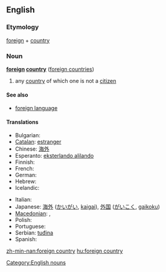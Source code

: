 ==English==

===Etymology===
[[foreign]] + [[country]]

===Noun===
'''[[foreign]] [[country]]''' ([[foreign countries]])

# any [[country]] of which one is not a [[citizen]]

====See also====
* [[foreign language]]

====Translations====
{{trans-top|any country of which one is not a citizen}}
* Bulgarian: {{t+|bg|чужбина|sc=Cyrl}}
* [[Catalan]]: [[estranger]]
* Chinese: [[海外]]
* Esperanto: [[eksterlando alilando]]
* Finnish: {{t|fi|ulkomaa}}
* French: {{t+|fr|étranger}}
* German: {{t+|de|Ausland|n}}
* Hebrew: {{t-|he|נכר|m|sc=Hebr}}
* Icelandic: {{t+|is|útland|n}}
{{trans-mid}}
* Italian: {{t+|it|estero}}
* Japanese: [[海外]] ([[かいがい]], [[kaigai]]), [[外国]] ([[がいこく]], [[gaikoku]])
* [[Macedonian]]: {{t|mk|туѓина|f|tr=túǵina|sc=Cyrl|xs=Macedonian}},  {{t|mk|јабана|f|tr=jábana|sc=Cyrl|xs=Macedonian}}
* Polish: {{t+|pl|zagranica}}
* Portuguese: {{t+|pt|estrangeiro}}
* Serbian: [[tuđina]] {{f}}
* Spanish: {{t+|es|extranjero}}
{{trans-bottom}}

[[Category:English nouns]]

[[zh-min-nan:foreign country]]
[[hu:foreign country]]